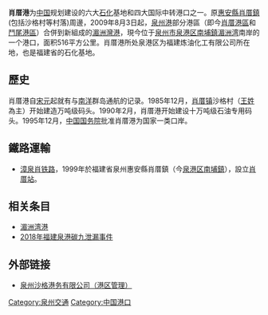 {{noteTA
|t=zh-hans:肖厝港;zh-hant:蕭厝港
|1=zh-hans:肖厝;zh-hant:蕭厝
}}

'''肖厝港'''为[[中国|中国]]规划建设的六大[[石油化學|石化]]基地和四大国际中转港口之一。原[[惠安縣|惠安縣]][[肖厝鎮|肖厝鎮]](包括沙格村等村落)周邊，2009年8月3日起，[[泉州港|泉州港]]部分港區（即今[[肖厝港區|肖厝港區]]和[[鬥尾港區|鬥尾港區]]）合併到新組成的[[湄洲灣港|湄洲灣港]]，現今位于[[泉州市|泉州市]][[泉港区|泉港区]][[南埔鎮|南埔鎮]][[湄洲湾|湄洲湾]]南岸的一个港口，面积516平方公里。肖厝港所处泉港区为福建炼油化工有限公司所在地，也是福建省的石化基地。

==歷史==
肖厝港自[[宋朝|宋]][[元朝|元]]起就有与[[南洋|南洋]]群岛通航的记录。1985年12月，[[肖厝镇|肖厝镇]]沙格村（[[王姓|王姓]]為主）开始建造万吨级码头。1990年2月，肖厝港开始建设十万吨级石油专用码头。1995年12月，[[中国国务院|中国国务院]]批准肖厝港为国家一类口岸。

==鐵路運輸==
*[[漳泉肖铁路|漳泉肖铁路]]，1999年於福建省泉州惠安縣肖厝鎮（今[[泉港区|泉港区]][[南埔鎮|南埔鎮]]），設立[[肖厝站|肖厝站]]。

==相关条目==
*[[湄洲湾港|湄洲湾港]]
*[[2018年福建泉港碳九泄漏事件|2018年福建泉港碳九泄漏事件]]

==外部链接==
* [http://www.xcport.com/ 泉州沙格港务有限公司（港区管理）] {{Wayback|url=http://www.xcport.com/ |date=20130926075514 }}

[[Category:泉州交通|Category:泉州交通]]
[[Category:中国港口|Category:中国港口]]